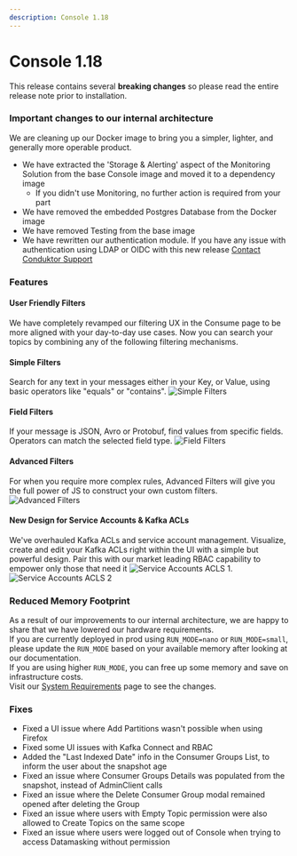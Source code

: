 ```yaml
---
description: Console 1.18
---
```


# Console 1.18

This release contains several **breaking changes** so please read the entire release note prior to installation.

### Important changes to our internal architecture

We are cleaning up our Docker image to bring you a simpler, lighter, and generally more operable product.

- We have extracted the 'Storage & Alerting' aspect of the Monitoring Solution from the base Console image and moved it to a dependency image
  - If you didn't use Monitoring, no further action is required from your part
- We have removed the embedded Postgres Database from the Docker image
- We have removed Testing from the base image
- We have rewritten our authentication module. If you have any issue with authentication using LDAP or OIDC with this new release [Contact Conduktor Support](https://support.conduktor.io/hc/en-gb)

### Features

#### User Friendly Filters

We have completely revamped our filtering UX in the Consume page to be more aligned with your day-to-day use cases. Now you can search your topics by combining any of the following filtering mechanisms.

#### Simple Filters

Search for any text in your messages either in your Key, or Value, using basic operators like "equals" or "contains". ![Simple Filters](/images/changelog/platform/v18/filters-1.png)

#### Field Filters

If your message is JSON, Avro or Protobuf, find values from specific fields. Operators can match the selected field type. ![Field Filters](/images/changelog/platform/v18/filters-2.png)

#### Advanced Filters

For when you require more complex rules, Advanced Filters will give you the full power of JS to construct your own custom filters. ![Advanced Filters](/images/changelog/platform/v18/filters-3.png)

#### New Design for Service Accounts & Kafka ACLs

We've overhauled Kafka ACLs and service account management. Visualize, create and edit your Kafka ACLs right within the UI with a simple but powerful design. Pair this with our market leading RBAC capability to empower only those that need it ![Service Accounts ACLS 1](/images/changelog/platform/v18/acls-1.png).  
![Service Accounts ACLS 2](/images/changelog/platform/v18/acls-2.png)

### Reduced Memory Footprint

As a result of our improvements to our internal architecture, we are happy to share that we have lowered our hardware requirements.  
If you are currently deployed in prod using `RUN_MODE=nano` or `RUN_MODE=small`, please update the `RUN_MODE` based on your available memory after looking at our documentation.  
If you are using higher `RUN_MODE`, you can free up some memory and save on infrastructure costs.  
Visit our [System Requirements](https://docs.conduktor.io/platform/get-started/installation/hardware/#hardware-requirements) page to see the changes.

### Fixes

- Fixed a UI issue where Add Partitions wasn't possible when using Firefox
- Fixed some UI issues with Kafka Connect and RBAC
- Added the "Last Indexed Date" info in the Consumer Groups List, to inform the user about the snapshot age
- Fixed an issue where Consumer Groups Details was populated from the snapshot, instead of AdminClient calls
- Fixed an issue where the Delete Consumer Group modal remained opened after deleting the Group
- Fixed an issue where users with Empty Topic permission were also allowed to Create Topics on the same scope
- Fixed an issue where users were logged out of Console when trying to access Datamasking without permission
